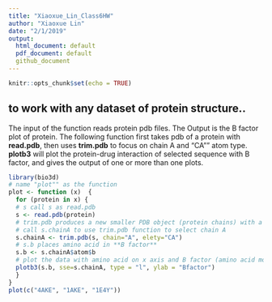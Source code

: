 ```yaml
---
title: "Xiaoxue_Lin_Class6HW"
author: "Xiaoxue Lin"
date: "2/1/2019"
output:
  html_document: default
  pdf_document: default
  github_document
---
```


```r
knitr::opts_chunk$set(echo = TRUE)
```


## to work with any dataset of protein structure..

The input of the function reads protein pdb files. 
The Output is the B factor plot of protein.
The following function first takes pdb of a protein with **read.pdb**, then uses **trim.pdb** to focus on chain A and "CA"" atom type. **plotb3** will plot the protein-drug interaction of selected sequence with B factor, and gives the output of one or more than one plots.

```r
library(bio3d)
# name "plot"" as the function
plot <- function (x)  {
  for (protein in x) {
  # s call s as read.pdb
  s <- read.pdb(protein)
  # trim.pdb produces a new smaller PDB object (protein chains) with a subset of atoms from a given larger PDB object.
  # call s.chainA to use trim.pdb function to select chain A 
  s.chainA <- trim.pdb(s, chain="A", elety="CA")
  # s.b places amino acid in **B factor**
  s.b <- s.chainA$atom$b
  # plot the data with amino acid on x axis and B factor (amino acid mobility) on y axis
  plotb3(s.b, sse=s.chainA, type = "l", ylab = "Bfactor")
  }
}
plot(c("4AKE", "1AKE", "1E4Y"))
```



